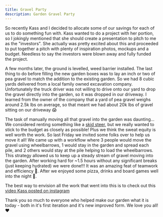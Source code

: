 ```yaml
---
title: Gravel Party
description: Garden Gravel Party
---
```


So recently Kass and I decided to allocate some of our savings for each of us to do something fun with. Kass wanted to do a project with her portion, so I jokingly mentioned that she should create a presentation to pitch to me as the "investors". She actually was pretty excited about this and proceeded to put together a pitch with plenty of inspiration photos, mockups and a budget. Needless to say the investors were blown away and fully funded the project.

A few months later, the ground is levelled, weed barrier installed. The last thing to do before filling the new garden boxes was to lay an inch or two of pea gravel to match the addition to the existing garden. So we had 8 cubic yards delivered from a local family owned excavation company. Unfortunately the truck driver was not willing to drive onto our yard to drop the gravel directly into the garden, so it was dropped in our driveway. I learned from the owner of the company that a yard of pea gravel weighs around 2.5k lbs on average, so that meant we had about 20k lbs of gravel sitting on our driveway 😱

The task of manually moving all that gravel into the garden was daunting... We considered renting something like a [skid steer](https://en.wikipedia.org/wiki/Skid-steer_loader), but we really wanted to stick to the budget as closely as possible! Plus we think the sweat equity is well worth the work. So last Friday we invited some folks over to help us move it all! We came up with a workflow where 3 people would move the gravel using wheelbarrows, 1 would stay in the garden and spread each pile, and 2 others would stay at the pile helping to load the wheelbarrows. This strategy allowed us to keep up a steady stream of gravel moving into the garden. After working hard for ~1.5 hours without any significant breaks (just keeping hydrated) we were done!!! It was an amazing feat of teamwork and efficiency 🙌. After we enjoyed some pizza, drinks and board games well into the night 🍻.

The best way to envision all the work that went into this is to check out this [video Kass posted on instagram](https://www.instagram.com/reel/C7z7XktvgkW/)

Thank you so much to everyone who helped make our garden what it is today - both in it's first iteration and it's new improved form. We love you all! ❤️
